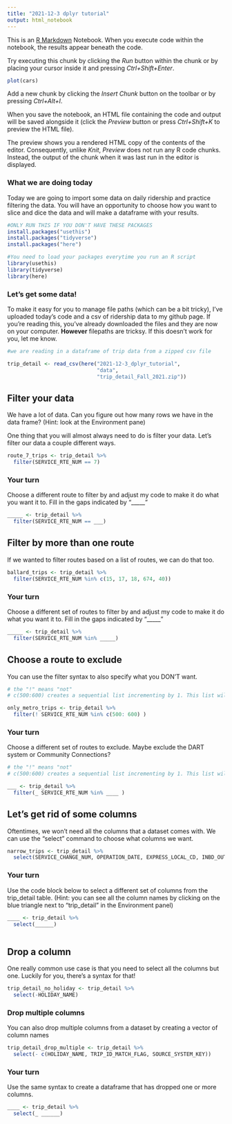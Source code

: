 ```yaml
---
title: "2021-12-3 dplyr tutorial"
output: html_notebook
---
```


This is an [R Markdown](http://rmarkdown.rstudio.com) Notebook. When you execute code within the notebook, the results appear beneath the code. 

Try executing this chunk by clicking the *Run* button within the chunk or by placing your cursor inside it and pressing *Ctrl+Shift+Enter*. 

```r
plot(cars)
```

Add a new chunk by clicking the *Insert Chunk* button on the toolbar or by pressing *Ctrl+Alt+I*.

When you save the notebook, an HTML file containing the code and output will be saved alongside it (click the *Preview* button or press *Ctrl+Shift+K* to preview the HTML file).

The preview shows you a rendered HTML copy of the contents of the editor. Consequently, unlike *Knit*, *Preview* does not run any R code chunks. Instead, the output of the chunk when it was last run in the editor is displayed.

### What we are doing today

Today we are going to import some data on daily ridership and practice filtering  the data. You will have an opportunity to choose how you want to slice and dice the data and will make a dataframe with your results. 

```r
#ONLY RUN THIS IF YOU DON'T HAVE THESE PACKAGES
install.packages("usethis")
install.packages("tidyverse")
install.packages("here")

```


```r
#You need to load your packages everytime you run an R script
library(usethis)
library(tidyverse)
library(here)

```

### Let's get some data!

To make it easy for you to manage file paths (which can be a bit tricky), I've uploaded today's code and a csv of ridership data to my github page. If you're reading this, you've already downloaded the files and they are now on your computer. **However** filepaths are tricksy. If this doesn't work for you, let me know. 

```r

#we are reading in a dataframe of trip data from a zipped csv file

trip_detail <- read_csv(here("2021-12-3_dplyr_tutorial", 
                             "data", 
                             "trip_detail_Fall_2021.zip"))

```

## Filter your data

We have a lot of data. Can you figure out how many rows we have in the data frame? (Hint: look at the Environment pane)

One thing that you will almost always need to do is filter your data. Let's filter our data a couple different ways.

```r

route_7_trips <- trip_detail %>% 
  filter(SERVICE_RTE_NUM == 7)

```



### Your turn

Choose a different route to filter by and adjust my code to make it do what you want it to. Fill in the gaps indicated by "_____"


```r

_____ <- trip_detail %>% 
  filter(SERVICE_RTE_NUM == ___)

```


## Filter by more than one route

If we wanted to filter routes based on a list of routes, we can do that too. 

```r

ballard_trips <- trip_detail %>% 
  filter(SERVICE_RTE_NUM %in% c(15, 17, 18, 674, 40))

```

### Your turn

Choose a different set of routes to filter by and adjust my code to make it do what you want it to. Fill in the gaps indicated by "_____"


```r

_____ <- trip_detail %>% 
  filter(SERVICE_RTE_NUM %in% _____)

```

## Choose a route to exclude

You can use the filter syntax to also specify what you DON'T want. 


```r

# the "!" means "not"
# c(500:600) creates a sequential list incrementing by 1. This list will cover all Sound Transit route numbers

only_metro_trips <- trip_detail %>% 
  filter(! SERVICE_RTE_NUM %in% c(500: 600) )

```

### Your turn
Choose a different set of routes to exclude. Maybe exclude the DART system or Community Connections?


```r

# the "!" means "not"
# c(500:600) creates a sequential list incrementing by 1. This list will cover all Sound Transit route numbers

___ <- trip_detail %>% 
  filter(_ SERVICE_RTE_NUM %in% ____ )

```



## Let's get rid of some columns

Oftentimes, we won't need all the columns that a dataset comes with. We can use the "select" command to choose what columns we want.


```r
narrow_trips <- trip_detail %>% 
  select(SERVICE_CHANGE_NUM, OPERATION_DATE, EXPRESS_LOCAL_CD, INBD_OUTBD_CD, SCHED_DAY_TYPE_CODED_NUM, SCHED_START_TIME, PSNGR_BOARDINGS)


```


### Your turn

Use the code block below to select a different set of columns from the trip_detail table. (Hint: you can see all the column names by clicking on the blue triangle next to "trip_detail" in the Environment panel)

```r
____ <- trip_detail %>% 
  select(______)



```

## Drop a column

One really common use case is that you need to select all the columns but one. Luckily for you, there's a syntax for that!

```r

trip_detail_no_holiday <- trip_detail %>% 
  select(-HOLIDAY_NAME)

```

### Drop multiple columns

You can also drop multiple columns from a dataset by creating a vector of column names

```r
trip_detail_drop_multiple <- trip_detail %>% 
  select(- c(HOLIDAY_NAME, TRIP_ID_MATCH_FLAG, SOURCE_SYSTEM_KEY))
```


### Your turn

Use the same syntax to create a dataframe that has dropped one or more columns. 


```r

____ <- trip_detail %>% 
  select(_ ______)
```
 


